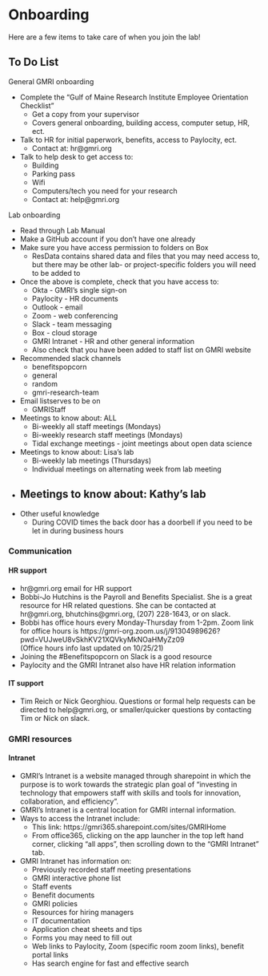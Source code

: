 # Onboarding 

Here are a few items to take care of when you join the lab!

## To Do List

General GMRI onboarding

- Complete the "Gulf of Maine Research Institute Employee Orientation Checklist" 
  - Get a copy from your supervisor
  - Covers general onboarding, building access, computer setup, HR, ect.
- Talk to HR for initial paperwork, benefits, access to Paylocity, ect.
  - Contact at: hr@gmri.org 
- Talk to help desk to get access to:
  -  Building 
  -  Parking pass
  -  Wifi
  -  Computers/tech you need for your research
  -  Contact at: help@gmri.org
  
Lab onboarding

- Read through Lab Manual
- Make a GitHub account if you don't have one already
- Make sure you have access permission to folders on Box 
  -  ResData contains shared data and files that you may need access to, but there may be other lab- or project-specific folders you will need to be added to
- Once the above is complete, check that you have access to:
  - Okta - GMRI's single sign-on
  - Paylocity - HR documents
  - Outlook - email
  - Zoom - web conferencing
  - Slack - team messaging
  - Box - cloud storage
  - GMRI Intranet - HR and other general information
  - Also check that you have been added to staff list on GMRI website
- Recommended slack channels
  - benefitspopcorn
  - general
  - random
  - gmri-research-team
- Email listserves to be on
  - GMRIStaff
- Meetings to know about: ALL
  - Bi-weekly all staff meetings (Mondays)
  - Bi-weekly research staff meetings (Mondays)
  - Tidal exchange meetings - joint meetings about open data science
- Meetings to know about: Lisa's lab
  - Bi-weekly lab meetings (Thursdays)
  - Individual meetings on alternating week from lab meeting
- Meetings to know about: Kathy's lab
  - 
- Other useful knowledge
  - During COVID times the back door has a doorbell if you need to be let in during business hours




### Communication

#### HR support
  
- hr@gmri.org email for HR support
- Bobbi-Jo Hutchins is the Payroll and Benefits Specialist. She is a great resource for HR related questions. She can be contacted at hr@gmri.org, bhutchins@gmri.org, (207) 228-1643, or on slack.
- Bobbi has office hours every Monday-Thursday from 1-2pm. Zoom link for office hours is https://gmri-org.zoom.us/j/91304989626?pwd=VUJweU8vSkhKV21XQVkyMkNOaHMyZz09            
(Office hours info last updated on 10/25/21)
- Joining the #Benefitspopcorn on Slack is a good resource
- Paylocity and the GMRI Intranet also have HR relation information

####  IT support
  
- Tim Reich or Nick Georghiou. Questions or formal help requests can be directed to help@gmri.org, or smaller/quicker questions by contacting Tim or Nick on slack.

### GMRI resources

#### Intranet

- GMRI’s Intranet is a website managed through sharepoint in which the purpose is to work towards the strategic plan goal of “investing in technology that empowers staff with skills and tools for innovation, collaboration, and efficiency”.
- GMRI’s Intranet is a central location for GMRI internal information.
- Ways to access the Intranet include:
  - This link: https://gmri365.sharepoint.com/sites/GMRIHome
  - From office365, clicking on the app launcher in the top left hand corner, clicking “all apps”, then scrolling down to the “GMRI Intranet” tab.
- GMRI Intranet has information on:
  - Previously recorded staff meeting presentations
  - GMRI interactive phone list
  - Staff events
  - Benefit documents
  - GMRI policies
  - Resources for hiring managers
  - IT documentation
  - Application cheat sheets and tips
  - Forms you may need to fill out
  - Web links to Paylocity, Zoom (specific room zoom links), benefit portal links
  - Has search engine for fast and effective search

